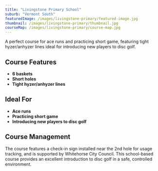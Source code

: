 ```yaml
---
title: "Livingstone Primary School"
suburb: "Vermont South"
featuredImage: /images/livingstone-primary/featured-image.jpg
thumbnail: /images/livingstone-primary/thumbnail.jpg
courseMap: /images/livingstone-primary/course-map.jpg
---
```


A perfect course for ace runs and practicing short game, featuring tight hyzer/anhyzer lines ideal for introducing new players to disc golf.

## Course Features
- **6 baskets**
- **Short holes**
- **Tight hyzer/anhyzer lines**

## Ideal For
- **Ace runs**
- **Practicing short game**
- **Introducing new players to disc golf**

## Course Management
The course features a check-in sign installed near the 2nd hole for usage tracking, and is supported by Whitehorse City Council. This school-based course provides an excellent introduction to disc golf in a safe, controlled environment.